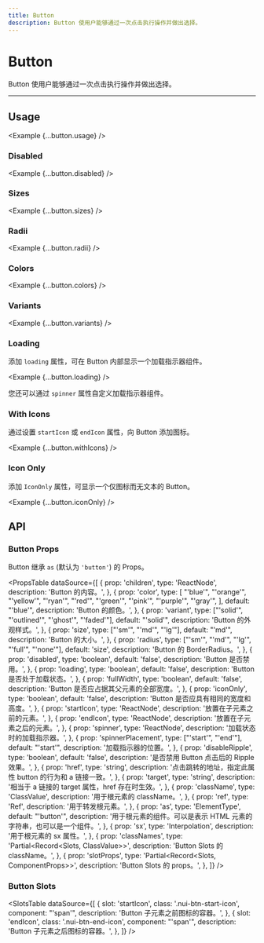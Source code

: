 ```yaml
---
title: Button
description: Button 使用户能够通过一次点击执行操作并做出选择。
---
```



# Button

Button 使用户能够通过一次点击执行操作并做出选择。

<ComponentLinks component='button' ariaCompatible />

---

## Usage

<Example {...button.usage} />

### Disabled

<Example {...button.disabled} />

### Sizes

<Example {...button.sizes} />

### Radii

<Example {...button.radii} />

### Colors

<Example {...button.colors} />

### Variants

<Example {...button.variants} />

### Loading

添加 `loading` 属性，可在 Button 内部显示一个加载指示器组件。

<Example {...button.loading} />

您还可以通过 `spinner` 属性自定义加载指示器组件。

### With Icons

通过设置 `startIcon` 或 `endIcon` 属性，向 Button 添加图标。

<Example {...button.withIcons} />

### Icon Only

添加 `IconOnly` 属性，可显示一个仅图标而无文本的 Button。

<Example {...button.iconOnly} />

## API

### Button Props

Button 继承 `as` (默认为 `'button'`) 的 Props。

<PropsTable
  dataSource={[
    {
      prop: 'children',
      type: 'ReactNode',
      description: 'Button 的内容。',
    },
    {
      prop: 'color',
      type: [
        "'blue'",
        "'orange'",
        "'yellow'",
        "'ryan'",
        "'red'",
        "'green'",
        "'pink'",
        "'purple'",
        "'gray'",
      ],
      default: "'blue'",
      description: 'Button 的颜色。',
    },
    {
      prop: 'variant',
      type: ["'solid'", "'outlined'", "'ghost'", "'faded'"],
      default: "'solid'",
      description: 'Button 的外观样式。',
    },
    {
      prop: 'size',
      type: ["'sm'", "'md'", "'lg'"],
      default: "'md'",
      description: 'Button 的大小。',
    },
    {
      prop: 'radius',
      type: ["'sm'", "'md'", "'lg'", "'full'", "'none'"],
      default: 'size',
      description: 'Button 的 BorderRadius。',
    },
    {
      prop: 'disabled',
      type: 'boolean',
      default: 'false',
      description: 'Button 是否禁用。',
    },
    {
      prop: 'loading',
      type: 'boolean',
      default: 'false',
      description: 'Button 是否处于加载状态。',
    },
    {
      prop: 'fullWidth',
      type: 'boolean',
      default: 'false',
      description: 'Button 是否应占据其父元素的全部宽度。',
    },
    {
      prop: 'iconOnly',
      type: 'boolean',
      default: 'false',
      description: 'Button 是否应具有相同的宽度和高度。',
    },
    {
      prop: 'startIcon',
      type: 'ReactNode',
      description: '放置在子元素之前的元素。',
    },
    {
      prop: 'endIcon',
      type: 'ReactNode',
      description: '放置在子元素之后的元素。',
    },
    {
      prop: 'spinner',
      type: 'ReactNode',
      description: '加载状态时的加载指示器。',
    },
    {
      prop: 'spinnerPlacement',
      type: ["'start'", "'end'"],
      default: "'start'",
      description: '加载指示器的位置。',
    },
    {
      prop: 'disableRipple',
      type: 'boolean',
      default: 'false',
      description: '是否禁用 Button 点击后的 Ripple 效果。',
    },
    {
      prop: 'href',
      type: 'string',
      description: '点击跳转的地址，指定此属性 button 的行为和 a 链接一致。',
    },
    {
      prop: 'target',
      type: 'string',
      description: '相当于 a 链接的 target 属性，href 存在时生效。',
    },
    {
      prop: 'className',
      type: 'ClassValue',
      description: '用于根元素的 className。',
    },
    {
      prop: 'ref',
      type: 'Ref',
      description: '用于转发根元素。',
    },
    {
      prop: 'as',
      type: 'ElementType',
      default: "'button'",
      description:
        '用于根元素的组件。可以是表示 HTML 元素的字符串，也可以是一个组件。',
    },
    {
      prop: 'sx',
      type: 'Interpolation',
      description: '用于根元素的 sx 属性。',
    },
    {
      prop: 'classNames',
      type: 'Partial<Record<Slots, ClassValue>>',
      description: 'Button Slots 的 className。',
    },
    {
      prop: 'slotProps',
      type: 'Partial<Record<Slots, ComponentProps>>',
      description: 'Button Slots 的 props。',
    },
  ]}
/>

### Button Slots

<SlotsTable
  dataSource={[
    {
      slot: 'startIcon',
      class: '.nui-btn-start-icon',
      component: "'span'",
      description: 'Button 子元素之前图标的容器。',
    },
    {
      slot: 'endIcon',
      class: '.nui-btn-end-icon',
      component: "'span'",
      description: 'Button 子元素之后图标的容器。',
    },
  ]}
/>
